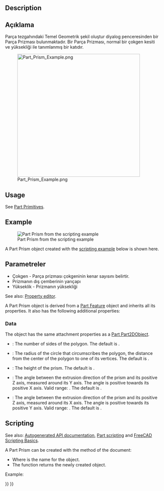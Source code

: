 <languages/>

{{Docnav
|[[Part_Ellipsoid|Ellipsoid]]
|[[Part_Wedge|Wedge]]
|[[Part_Workbench|Part]]
|IconL=Part_Ellipsoid.svg
|IconR=Part_Wedge.svg
|IconC=Workbench_Part.svg
}}

<div class="mw-translate-fuzzy">
{{GuiCommand/tr
|Name=Part Prism
|Name/tr=Parça Prizma
|MenuLocation=Parça → [[Part_CreatePrimitives/tr|Temel geometrik şekil oluştur]] → Prizma
|Workbenches=[[Part Workbench/tr|Parça]]
|Version=0.14
|SeeAlso=Parça → Temel Geometrik Şekil → [[Part_Box/tr|Kutu]]}}
</div>

== Description == 

<div class="mw-translate-fuzzy">
== Açıklama == 
Parça tezgahındaki Temel Geometrik şekil oluştur diyalog penceresinden bir Parça Prizması bulunmaktadır. Bir Parça Prizması, normal bir çokgen kesiti ve yüksekliği ile tanımlanmış bir katıdır.
</div>

[[Image:Part_Prism_Example.png|400px]]

== Usage == 

See [[Part_Primitives#Usage|Part Primitives]].

== Example ==

[[Image:Part_Prism_Scripting_Example.png|thumb|Part Prism from the scripting example]]

A Part Prism object created with the [[#Scripting|scripting example]] below is shown here.

<span id="Properties"></span>
<div class="mw-translate-fuzzy">
== Parametreler == 
* Çokgen - Parça prizması çokgeninin kenar sayısını belirtir.
* Prizmanın dış çemberinin yarıçapı
* Yükseklik - Prizmanın yüksekliği
</div>

See also: [[Property_editor|Property editor]].

A Part Prism object is derived from a [[Part_Feature|Part Feature]] object and inherits all its properties. It also has the following additional properties:

=== Data ===

{{TitleProperty|Attachment}}

The object has the same attachment properties as a [[Part_Part2DObject#Data|Part Part2DObject]].

{{TitleProperty|Prism}}

* {{PropertyData|Polygon|IntegerConstraint}}: The number of sides of the polygon. The default is {{Value|6}}.
* {{PropertyData|Circumradius|Length}}: The radius of the circle that circumscribes the polygon, the distance from the center of the polygon to one of its vertices. The default is {{Value|2mm}}.
* {{PropertyData|Height|Length}}: The height of the prism. The default is {{Value|10mm}}.
* {{PropertyData|First Angle|Angle}}: The angle between the extrusion direction of the prism and its positive Z axis, measured around its Y axis. The angle is positive towards its positive X axis. Valid range: {{Value|0° &lt;&#61; value &lt; 90°}}. The default is {{Value|0°}}.
* {{PropertyData|Second Angle|Angle}}: The angle between the extrusion direction of the prism and its positive Z axis, measured around its X axis. The angle is positive towards its positive Y axis. Valid range: {{Value|0° &lt;&#61; value &lt; 90°}}. The default is {{Value|0°}}.

== Scripting ==

See also: [https://freecad.github.io/SourceDoc/ Autogenerated API documentation], [[Part_scripting|Part scripting]] and [[FreeCAD_Scripting_Basics|FreeCAD Scripting Basics]].

A Part Prism can be created with the {{Incode|addObject()}} method of the document:

{{Code|code=
prism = FreeCAD.ActiveDocument.addObject("Part::Prism", "myPrism")
}}

* Where {{Incode|"myPrism"}} is the name for the object.
* The function returns the newly created object.

Example:

{{Code|code=
import FreeCAD as App

doc = App.activeDocument()

prism = doc.addObject("Part::Prism", "myPrism")
prism.Polygon = 5
prism.Circumradius = 10
prism.Height = 50
prism.FirstAngle = 22.5
prism.SecondAngle = 45
prism.Placement = App.Placement(App.Vector(1, 2, 3), App.Rotation(60, 75, 30))

doc.recompute()
}}


{{Docnav
|[[Part_Ellipsoid|Ellipsoid]]
|[[Part_Wedge|Wedge]]
|[[Part_Workbench|Part]]
|IconL=Part_Ellipsoid.svg
|IconR=Part_Wedge.svg
|IconC=Workbench_Part.svg
}}

{{Part_Tools_navi{{#translation:}}}}
{{Userdocnavi{{#translation:}}}}